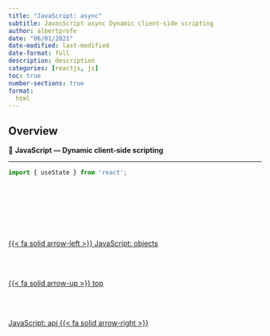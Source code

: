 ```yaml
---
title: "JavaScript: async"
subtitle: JavasScript async Dynamic client-side scripting
author: albertprofe
date: "06/01/2021"
date-modified: last-modified
date-format: full
description: description
categories: [reactjs, js]
toc: true
number-sections: true
format:
  html
---
```


## Overview

::: {.summary}

📘 **JavaScript — Dynamic client-side scripting**



:::

---


``` .jsx
import { useState } from 'react';




```


::: {.callout-note}


:::

::: {.column-margin}

:::





<!--- navLinks -->
<br><br>
<div class=row>
<br>
<div class='column left previous'>
<br>
[{{< fa solid arrow-left >}} JavaScript: objects](/reactjs/reactjs-js-objects.qmd)
<br>
</div>
<br>
<div class='column center'>
<br>
[{{< fa solid arrow-up >}} top](#top)
<br>
</div>
<br>
<div class='column right next'>
<br>
[JavaScript: api {{< fa solid arrow-right >}}](/reactjs/reactjs-js-api.qmd)
<br>
</div>
<br>
</div>
